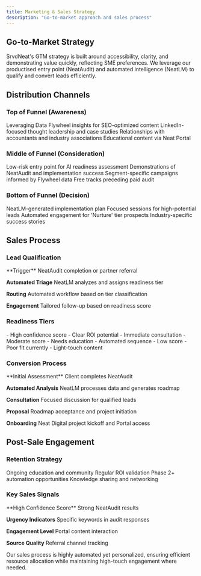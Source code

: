 ```yaml
---
title: Marketing & Sales Strategy
description: "Go-to-market approach and sales process"
---
```


## Go-to-Market Strategy

<Card title="Strategic Approach" icon="bullseye">
SrvdNeat's GTM strategy is built around accessibility, clarity, and demonstrating value quickly, reflecting SME preferences. We leverage our productised entry point (NeatAudit) and automated intelligence (NeatLM) to qualify and convert leads efficiently.
</Card>

## Distribution Channels

### Top of Funnel (Awareness)
<CardGroup cols={2}>
  <Card title="Content Marketing" icon="newspaper">
    Leveraging Data Flywheel insights for SEO-optimized content
  </Card>
  <Card title="Social Media" icon="share-nodes">
    LinkedIn-focused thought leadership and case studies
  </Card>
  <Card title="Partnerships" icon="handshake">
    Relationships with accountants and industry associations
  </Card>
  <Card title="Digital Presence" icon="globe">
    Educational content via Neat Portal
  </Card>
</CardGroup>

### Middle of Funnel (Consideration)
<CardGroup cols={2}>
  <Card title="NeatAudit" icon="magnifying-glass-chart">
    Low-risk entry point for AI readiness assessment
  </Card>
  <Card title="Webinars" icon="video">
    Demonstrations of NeatAudit and implementation success
  </Card>
  <Card title="Targeted Ads" icon="bullseye">
    Segment-specific campaigns informed by Flywheel data
  </Card>
  <Card title="Educational Content" icon="graduation-cap">
    Free tracks preceding paid audit
  </Card>
</CardGroup>

### Bottom of Funnel (Decision)
<CardGroup cols={2}>
  <Card title="AI Roadmap" icon="map">
    NeatLM-generated implementation plan
  </Card>
  <Card title="Consultations" icon="handshake">
    Focused sessions for high-potential leads
  </Card>
  <Card title="Nurture Sequences" icon="envelope">
    Automated engagement for 'Nurture' tier prospects
  </Card>
  <Card title="Case Studies" icon="file-lines">
    Industry-specific success stories
  </Card>
</CardGroup>

## Sales Process

### Lead Qualification
<Steps>
  **Trigger**
  NeatAudit completion or partner referral

  **Automated Triage**
  NeatLM analyzes and assigns readiness tier

  **Routing**
  Automated workflow based on tier classification

  **Engagement**
  Tailored follow-up based on readiness score
</Steps>

### Readiness Tiers

<CardGroup cols={3}>
  <Card title="Deploy Now" icon="rocket">
    - High confidence score
    - Clear ROI potential
    - Immediate consultation
  </Card>
  <Card title="Nurture" icon="seedling">
    - Moderate score
    - Needs education
    - Automated sequence
  </Card>
  <Card title="Monitor" icon="eye">
    - Low score
    - Poor fit currently
    - Light-touch content
  </Card>
</CardGroup>

### Conversion Process
<Steps>
  **Initial Assessment**
  Client completes NeatAudit

  **Automated Analysis**
  NeatLM processes data and generates roadmap

  **Consultation**
  Focused discussion for qualified leads

  **Proposal**
  Roadmap acceptance and project initiation

  **Onboarding**
  Neat Digital project kickoff and Portal access
</Steps>

## Post-Sale Engagement

### Retention Strategy
<CardGroup cols={2}>
  <Card title="Neat Portal" icon="graduation-cap">
    Ongoing education and community
  </Card>
  <Card title="Success Tracking" icon="chart-line">
    Regular ROI validation
  </Card>
  <Card title="Expansion" icon="arrow-trend-up">
    Phase 2+ automation opportunities
  </Card>
  <Card title="Community" icon="users">
    Knowledge sharing and networking
  </Card>
</CardGroup>

### Key Sales Signals
<Steps>
  **High Confidence Score**
  Strong NeatAudit results

  **Urgency Indicators**
  Specific keywords in audit responses

  **Engagement Level**
  Portal content interaction

  **Source Quality**
  Referral channel tracking
</Steps>

<Note>
Our sales process is highly automated yet personalized, ensuring efficient resource allocation while maintaining high-touch engagement where needed.
</Note>